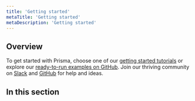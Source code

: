 ```yaml
---
title: 'Getting started'
metaTitle: 'Getting started'
metaDescription: 'Getting started'
---
```


## Overview

To get started with Prisma, choose one of our [getting started tutorials](setup-prisma) or explore our [ready-to-run examples on GitHub](https://github.com/prisma/prisma-examples). Join our thriving community on [Slack](https://slack.prisma.io/) and [GitHub](https://github.com/prisma/prisma) for help and ideas.

## In this section

<Subsections />
